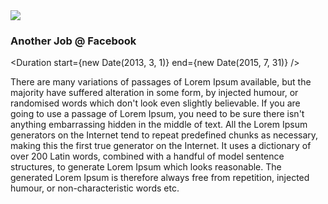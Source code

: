 
<Logo>
  <img src="/img/fb-logo.png" />
</Logo>

### Another Job @ Facebook

<Duration start={new Date(2013, 3, 1)} end={new Date(2015, 7, 31)} />

There are many variations of passages of Lorem Ipsum available, but the majority have suffered alteration in some form, by injected humour, or randomised words which don't look even slightly believable. If you are going to use a passage of Lorem Ipsum, you need to be sure there isn't anything embarrassing hidden in the middle of text. All the Lorem Ipsum generators on the Internet tend to repeat predefined chunks as necessary, making this the first true generator on the Internet. It uses a dictionary of over 200 Latin words, combined with a handful of model sentence structures, to generate Lorem Ipsum which looks reasonable. The generated Lorem Ipsum is therefore always free from repetition, injected humour, or non-characteristic words etc.
